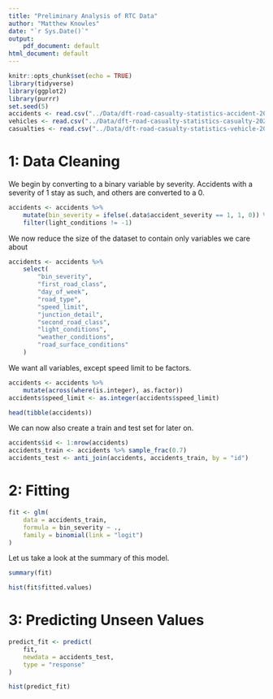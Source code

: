 ```yaml
---
title: "Preliminary Analysis of RTC Data"
author: "Matthew Knowles"
date: "`r Sys.Date()`"
output:
    pdf_document: default
html_document: default
---
```


```r
knitr::opts_chunk$set(echo = TRUE)
library(tidyverse)
library(ggplot2)
library(purrr)
set.seed(5)
accidents <- read.csv("../Data/dft-road-casualty-statistics-accident-2020.csv")
vehicles <- read.csv("../Data/dft-road-casualty-statistics-casualty-2020.csv")
casualties <- read.csv("../Data/dft-road-casualty-statistics-vehicle-2020.csv")
```

# 1: Data Cleaning

We begin by converting to a binary variable by severity. Accidents with a severity of 1 stay as such, and others are converted to a 0. 

```r
accidents <- accidents %>% 
    mutate(bin_severity = ifelse(.data$accident_severity == 1, 1, 0)) %>% 
    filter(light_conditions != -1)
```

We now reduce the size of the dataset to contain only variables we care about

```r
accidents <- accidents %>% 
    select(
        "bin_severity",
        "first_road_class",
        "day_of_week",
        "road_type",
        "speed_limit",
        "junction_detail",
        "second_road_class",
        "light_conditions",
        "weather_conditions",
        "road_surface_conditions"
    )
```

We want all variables, except speed limit to be factors.

```r
accidents <- accidents %>%
    mutate(across(where(is.integer), as.factor))
accidents$speed_limit <- as.integer(accidents$speed_limit)

head(tibble(accidents))
```


We can now also create a train and test set for later on.

```r
accidents$id <- 1:nrow(accidents)
accidents_train <- accidents %>% sample_frac(0.7)
accidents_test <- anti_join(accidents, accidents_train, by = "id")
```

# 2: Fitting

```r
fit <- glm(
    data = accidents_train,
    formula = bin_severity ~ .,
    family = binomial(link = "logit")
)
```

Let us take a look at the summary of this model.

```r
summary(fit)
```

```r
hist(fit$fitted.values)
```

# 3: Predicting Unseen Values

```r
predict_fit <- predict(
    fit,
    newdata = accidents_test,
    type = "response"
)
```

```r
hist(predict_fit)
```
